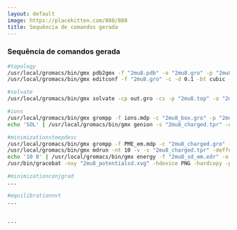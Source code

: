 ```yaml
---
layout: default
image: https://placekitten.com/880/880
title: Sequência de comandos gerada
---
```


### Sequência de comandos gerada

```sh {all|1-3|5-6|8-10|12-16|2-3,6,9-10,13-15|16|18-25|all}
#topology
/usr/local/gromacs/bin/gmx pdb2gmx -f "2mu8.pdb" -o "2mu8.gro" -p "2mu8.top" -ff amber03 -water spc -ignh -missing
/usr/local/gromacs/bin/gmx editconf -f "2mu8.gro" -c -d 0.1 -bt cubic -o

#solvate
/usr/local/gromacs/bin/gmx solvate -cp out.gro -cs -p "2mu8.top" -o "2mu8_box"

#ions
/usr/local/gromacs/bin/gmx grompp -f ions.mdp -c "2mu8_box.gro" -p "2mu8.top" -o "2mu8_charged" -maxwarn 2
echo 'SOL' | /usr/local/gromacs/bin/gmx genion -s "2mu8_charged.tpr" -o "2mu8_charged" -p "2mu8.top" -neutral

#minimizationsteepdesc
/usr/local/gromacs/bin/gmx grompp -f PME_em.mdp -c "2mu8_charged.gro" -p "2mu8.top" -o "2mu8_charged" -maxwarn 2
/usr/local/gromacs/bin/gmx mdrun -nt 10 -v -s "2mu8_charged.tpr" -deffnm "2mu8_sd_em"
echo '10 0' | /usr/local/gromacs/bin/gmx energy -f "2mu8_sd_em.edr" -o "2mu8_potentialsd.xvg"
/usr/bin/gracebat -nxy "2mu8_potentialsd.xvg" -hdevice PNG -hardcopy -printfile "../figures/2mu8_potentialsd.png"

#minimizationconjgrad
...

#equilibrationnvt
...


...
```

<!--
- Esse é um exemplo de comandos gerados para uma simulação do tipo APO Proteína, uma proteína sozinha.

- Na execução de simulações para proteínas complexadas temos algumas modificações de arquivos que devem ser feitas, que o VD também automatiza através de ferramentas da linha de comando do Linux, utilizando principalmente a ferramenta `sed`.

- É possível notar uma dependência no Linux, que se da pela maior simplicidade de alcançar a performance máxima do GROMACS nessa plataforma, uma vez que algumas bibliotecas de calculo acelerado não estão disponíveis de forma prática para Windows.

- Separamos os comandos por blocos, para fácil compreensão do que cada um faz

- Nota-se também que temos a utilização de duas ferramentas CLI, o `gmx`, que é o GROMACS e o `gracebat` que é o Grace
-->